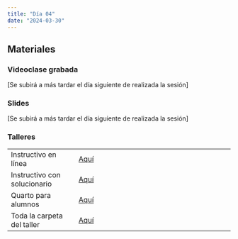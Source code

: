```yaml
---
title: "Día 04"
date: "2024-03-30"
---
```


## Materiales

::: {.panel-tabset}

### Videoclase grabada

[Se subirá a más tardar el día siguiente de realizada la sesión]

### Slides

[Se subirá a más tardar el día siguiente de realizada la sesión]

### Talleres

|                              |                                                                                  |
|----------------------|--------------------------------------------------|
| Instructivo en línea         | [Aquí](../taller/taller04/taller04_instructivo_xxx.html)                                                 |
| Instructivo con solucionario | [Aquí](../taller/taller04/taller04_instructivo_sol_xxx.html)                                                                       |
| Quarto para alumnos          | [Aquí](../taller/taller04/taller04_alumno_xxx.qmd)                                                                       |
| Toda la carpeta del taller   | [Aquí](https://drive.google.com/drive/folders/1Iac8vod_FqXwDDPaOdIBsyw5uUfEx1Lbxxx) |

:::



